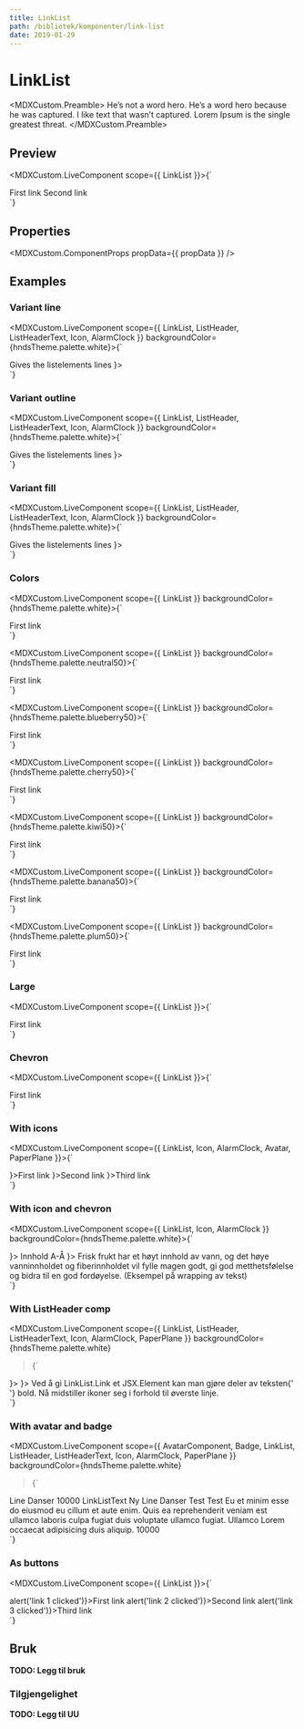 ```yaml
---
title: LinkList
path: /bibliotek/komponenter/link-list
date: 2019-01-29
---
```



# LinkList

<MDXCustom.Preamble>
  He’s not a word hero. He’s a word hero because he was captured. I like text that wasn’t captured. Lorem Ipsum is the single greatest
  threat.
</MDXCustom.Preamble>

## Preview

<MDXCustom.LiveComponent scope={{ LinkList }}>{`
  <div style={{width: '30rem'}}>
    <LinkList
      color="neutral">
      <LinkList.Link>First link</LinkList.Link>
      <LinkList.Link>Second link</LinkList.Link>
    </LinkList>
  </div>
`}</MDXCustom.LiveComponent>

## Properties

<MDXCustom.ComponentProps propData={{ propData }} />

## Examples

### Variant line

<MDXCustom.LiveComponent scope={{ LinkList, ListHeader, ListHeaderText, Icon, AlarmClock }} backgroundColor={hndsTheme.palette.white}>{`
  <div style={{width: '30rem'}}>
    <LinkList chevron variant="line">
      <LinkList.Link href="/">
        <ListHeader>
          <ListHeaderText firstText="Variant: line" />
          <ListHeaderText firstText="This i standard variant" subText />
        </ListHeader>
      </LinkList.Link>
      <LinkList.Link href="/">Gives the listelements lines</LinkList.Link>
      <LinkList.Link href="/" icon={<Icon svgIcon={AlarmClock} />}>
        <ListHeader>
          <ListHeaderText firstText='Linklist (level 1) "line" visual priority'></ListHeaderText>
        </ListHeader>
      </LinkList.Link>
    </LinkList>
  </div>
`}</MDXCustom.LiveComponent>

### Variant outline

<MDXCustom.LiveComponent scope={{ LinkList, ListHeader, ListHeaderText, Icon, AlarmClock }} backgroundColor={hndsTheme.palette.white}>{`
  <div style={{width: '30rem'}}>
    <LinkList chevron variant="outline">
      <LinkList.Link href="/">
        <ListHeader>
          <ListHeaderText firstText="Variant: line" />
          <ListHeaderText firstText="This i standard variant" subText />
        </ListHeader>
      </LinkList.Link>
      <LinkList.Link href="/">Gives the listelements lines</LinkList.Link>
      <LinkList.Link href="/" icon={<Icon svgIcon={AlarmClock} />}>
        <ListHeader>
          <ListHeaderText firstText='Linklist (level 1) "line" visual priority'></ListHeaderText>
        </ListHeader>
      </LinkList.Link>
    </LinkList>
  </div>
`}</MDXCustom.LiveComponent>

### Variant fill

<MDXCustom.LiveComponent scope={{ LinkList, ListHeader, ListHeaderText, Icon, AlarmClock }} backgroundColor={hndsTheme.palette.white}>{`
  <div style={{width: '30rem'}}>
    <LinkList chevron variant="fill">
      <LinkList.Link href="/">
        <ListHeader>
          <ListHeaderText firstText="Variant: line" />
          <ListHeaderText firstText="This i standard variant" subText />
        </ListHeader>
      </LinkList.Link>
      <LinkList.Link href="/">Gives the listelements lines</LinkList.Link>
      <LinkList.Link href="/" icon={<Icon svgIcon={AlarmClock} />}>
        <ListHeader>
          <ListHeaderText firstText='Linklist (level 1) "line" visual priority'></ListHeaderText>
        </ListHeader>
      </LinkList.Link>
    </LinkList>
  </div>
`}</MDXCustom.LiveComponent>

### Colors

<MDXCustom.LiveComponent scope={{ LinkList }} backgroundColor={hndsTheme.palette.white}>{`
  <div style={{width: '30rem'}}>
    <LinkList
      color="white">
      <LinkList.Link href="/">First link</LinkList.Link>
    </LinkList>
  </div>
`}</MDXCustom.LiveComponent>

<MDXCustom.LiveComponent scope={{ LinkList }} backgroundColor={hndsTheme.palette.neutral50}>{`
  <div style={{width: '30rem'}}>
    <LinkList
      color="neutral">
      <LinkList.Link href="/">First link</LinkList.Link>
    </LinkList>
  </div>
`}</MDXCustom.LiveComponent>

<MDXCustom.LiveComponent scope={{ LinkList }} backgroundColor={hndsTheme.palette.blueberry50}>{`
  <div style={{width: '30rem'}}>
    <LinkList
      color="blueberry">
      <LinkList.Link href="/">First link</LinkList.Link>
    </LinkList>
  </div>
`}</MDXCustom.LiveComponent>

<MDXCustom.LiveComponent scope={{ LinkList }} backgroundColor={hndsTheme.palette.cherry50}>{`
  <div style={{width: '30rem'}}>
    <LinkList
      color="cherry">
      <LinkList.Link href="/">First link</LinkList.Link>
    </LinkList>
  </div>
`}</MDXCustom.LiveComponent>

<MDXCustom.LiveComponent scope={{ LinkList }} backgroundColor={hndsTheme.palette.kiwi50}>{`
  <div style={{width: '30rem'}}>
    <LinkList
      color="kiwi">
      <LinkList.Link href="/">First link</LinkList.Link>
    </LinkList>
  </div>
`}</MDXCustom.LiveComponent>

<MDXCustom.LiveComponent scope={{ LinkList }} backgroundColor={hndsTheme.palette.banana50}>{`
  <div style={{width: '30rem'}}>
    <LinkList
      color="banana">
      <LinkList.Link href="/">First link</LinkList.Link>
    </LinkList>
  </div>
`}</MDXCustom.LiveComponent>

<MDXCustom.LiveComponent scope={{ LinkList }} backgroundColor={hndsTheme.palette.plum50}>{`
  <div style={{width: '30rem'}}>
    <LinkList
      color="plum">
      <LinkList.Link href="/">First link</LinkList.Link>
    </LinkList>
  </div>
`}</MDXCustom.LiveComponent>

### Large

<MDXCustom.LiveComponent scope={{ LinkList }}>{`
  <div style={{width: '30rem'}}>
    <LinkList
    large
      color="neutral">
      <LinkList.Link href="/">First link</LinkList.Link>
    </LinkList>
  </div>
`}</MDXCustom.LiveComponent>

### Chevron

<MDXCustom.LiveComponent scope={{ LinkList }}>{`
  <div style={{width: '30rem'}}>
    <LinkList
    chevron
      color="neutral">
      <LinkList.Link href="/">First link</LinkList.Link>
    </LinkList>
  </div>
`}</MDXCustom.LiveComponent>

### With icons

<MDXCustom.LiveComponent scope={{ LinkList, Icon, AlarmClock, Avatar, PaperPlane }}>{`
  <div style={{width: '30rem'}}>
    <LinkList
      color="neutral">
      <LinkList.Link href="/" icon={<Icon svgIcon={AlarmClock} />}>First link</LinkList.Link>
      <LinkList.Link href="/" icon={<Icon svgIcon={PaperPlane} />}>Second link</LinkList.Link>
      <LinkList.Link href="/" icon={<Icon svgIcon={Avatar} />}>Third link</LinkList.Link>
    </LinkList>
  </div>
`}</MDXCustom.LiveComponent>

### With icon and chevron

<MDXCustom.LiveComponent scope={{ LinkList, Icon, AlarmClock }} backgroundColor={hndsTheme.palette.white}>{`
  <div style={{width: '30rem'}}>
    <LinkList color="white" chevron>
      <LinkList.Link href="/" icon={<Icon svgIcon={AlarmClock} />}>
        Innhold A-Å
      </LinkList.Link>
      <LinkList.Link href="/" icon={<Icon svgIcon={PaperPlane} />}>
        Frisk frukt har et høyt innhold av vann, og det høye vanninnholdet og fiberinnholdet vil fylle magen godt, gi god metthetsfølelse og
        bidra til en god fordøyelse. (Eksempel på wrapping av tekst)
      </LinkList.Link>
    </LinkList>
  </div>
`}</MDXCustom.LiveComponent>

### With ListHeader comp

<MDXCustom.LiveComponent
  scope={{ LinkList, ListHeader, ListHeaderText, Icon, AlarmClock, PaperPlane }}
  backgroundColor={hndsTheme.palette.white}
>{`
  <div style={{width: '30rem'}}>
    <LinkList color="white" chevron>
      <LinkList.Link href="/" icon={<Icon svgIcon={AlarmClock} />}>
        <ListHeader>
          <ListHeaderText firstText="Emphasized label segment" firstTextEmphasised secondText=" and normal segment" />
          <ListHeaderText subText firstText="Emphasized label segment" firstTextEmphasised secondText=" and normal segment" />
          <ListHeaderText subText firstText="Emphasized label segment" firstTextEmphasised secondText=" and normal segment" />
          <ListHeaderText
            subText
            statusDot
            statusDotVariant={StatusDotVariant.alert}
            firstText={'Statdot og uthevet skrift'}
            firstTextEmphasised
            secondText=""
          />
        </ListHeader>
      </LinkList.Link>
      <LinkList.Link href="/" icon={<Icon svgIcon={PaperPlane} />}>
        <ListHeader>
          <span>
            Ved å gi LinkList.Link et <span style={{ fontWeight: 'bold' }}>JSX.Element</span> kan man gjøre deler av teksten{' '}
            <span style={{ fontWeight: 'bold' }}>bold.</span> Nå midstiller ikoner seg i forhold til øverste linje.
          </span>
        </ListHeader>
      </LinkList.Link>
    </LinkList>
  </div>
`}</MDXCustom.LiveComponent>

### With avatar and badge

<MDXCustom.LiveComponent
  scope={{ AvatarComponent, Badge, LinkList, ListHeader, ListHeaderText, Icon, AlarmClock, PaperPlane }}
  backgroundColor={hndsTheme.palette.white}
>{`
  <div style={{width: '30rem'}}>
    <LinkList chevron>
      <LinkList.Link href="/">
        <ListHeader>
          <ListHeaderText firstText="Emphasized label segment" firstTextEmphasised secondText=" and normal segment" />
          <ListHeaderText firstText="Emphasized label segment" firstTextEmphasised secondText=" and normal segment" />
          <AvatarComponent>Line Danser</AvatarComponent>
          <Badge color="blueberry">10000</Badge>
        </ListHeader>
      </LinkList.Link>
      <LinkList.Link href="/">
        <ListHeader>
          LinkListText
          <Badge color="blueberry">Ny</Badge>
          <AvatarComponent>Line Danser</AvatarComponent>
        </ListHeader>
      </LinkList.Link>
      <LinkList.Link href="/">
        <ListHeader>
          Test Test Eu et minim esse do eiusmod eu cillum et aute enim. Quis ea reprehenderit veniam est ullamco laboris culpa fugiat duis
          voluptate ullamco fugiat. Ullamco Lorem occaecat adipisicing duis aliquip.
          <Badge color="blueberry">10000</Badge>
        </ListHeader>
      </LinkList.Link>
    </LinkList>
  </div>
`}</MDXCustom.LiveComponent>

### As buttons

<MDXCustom.LiveComponent scope={{ LinkList }}>{`
  <div style={{width: '30rem'}}>
    <LinkList color="neutral">
      <LinkList.Link htmlMarkup={'button'} onClick={() => alert('link 1 clicked')}>First link</LinkList.Link>
      <LinkList.Link htmlMarkup={'button'} onClick={() => alert('link 2 clicked')}>Second link</LinkList.Link>
      <LinkList.Link htmlMarkup={'button'} onClick={() => alert('link 3 clicked')}>Third link</LinkList.Link>
    </LinkList>
  </div>
`}</MDXCustom.LiveComponent>

## Bruk

**TODO: Legg til bruk**

### Tilgjengelighet

**TODO: Legg til UU**
